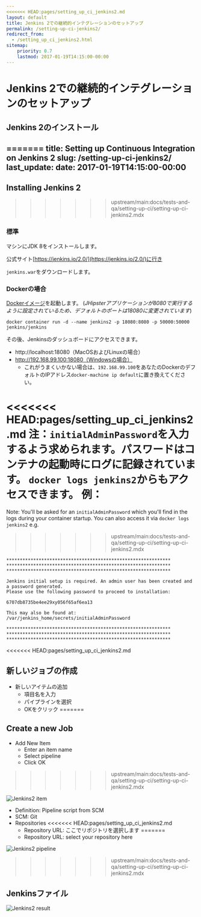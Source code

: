 ```yaml
---
<<<<<<< HEAD:pages/setting_up_ci_jenkins2.md
layout: default
title: Jenkins 2での継続的インテグレーションのセットアップ
permalink: /setting-up-ci-jenkins2/
redirect_from:
  - /setting_up_ci_jenkins2.html
sitemap:
    priority: 0.7
    lastmod: 2017-01-19T14:15:00-00:00
---
```


# <i class="fa fa-stethoscope"></i> Jenkins 2での継続的インテグレーションのセットアップ

## Jenkins 2のインストール
=======
title: Setting up Continuous Integration on Jenkins 2
slug: /setting-up-ci-jenkins2/
last_update:
  date: 2017-01-19T14:15:00-00:00
---

## Installing Jenkins 2
>>>>>>> upstream/main:docs/tests-and-qa/setting-up-ci/setting-up-ci-jenkins2.mdx

### 標準

マシンにJDK 8をインストールします。

公式サイト[https://jenkins.io/2.0/](https://jenkins.io/2.0/)に行き

`jenkins.war`をダウンロードします。

### Dockerの場合

[Dockerイメージ](https://hub.docker.com/r/jenkins/jenkins)を起動します。
(_JHipsterアプリケーションが8080で実行するように設定されているため、デフォルトのポートは18080に変更されています_)

```shell
docker container run -d --name jenkins2 -p 18080:8080 -p 50000:50000 jenkins/jenkins
```

その後、Jenkinsのダッシュボードにアクセスできます。
- http://localhost:18080（MacOSおよびLinuxの場合）
- http://192.168.99.100:18080（Windowsの場合）
  - これがうまくいかない場合は、`192.168.99.100`をあなたのDockerのデフォルトのIPアドレス`docker-machine ip default`に置き換えてください。

<<<<<<< HEAD:pages/setting_up_ci_jenkins2.md
注：`initialAdminPassword`を入力するよう求められます。パスワードはコンテナの起動時にログに記録されています。
`docker logs jenkins2`からもアクセスできます。
例：
=======
Note: You'll be asked for an `initialAdminPassword` which you'll find in the logs during your container startup.
You can also access it via `docker logs jenkins2`
e.g.

>>>>>>> upstream/main:docs/tests-and-qa/setting-up-ci/setting-up-ci-jenkins2.mdx
```
*************************************************************
*************************************************************
*************************************************************

Jenkins initial setup is required. An admin user has been created and a password generated.
Please use the following password to proceed to installation:

6707db8735be4ee29xy056f65af6ea13

This may also be found at: /var/jenkins_home/secrets/initialAdminPassword

*************************************************************
*************************************************************
*************************************************************
```

<<<<<<< HEAD:pages/setting_up_ci_jenkins2.md
## 新しいジョブの作成

- 新しいアイテムの追加
    - 項目名を入力
    - パイプラインを選択
    - OKをクリック
=======

## Create a new Job

- Add New Item
  - Enter an item name
  - Select pipeline
  - Click OK
>>>>>>> upstream/main:docs/tests-and-qa/setting-up-ci/setting-up-ci-jenkins2.mdx

![Jenkins2 item](/images/jenkins2_add_item.png)

- Definition: Pipeline script from SCM
- SCM: Git
- Repositories
<<<<<<< HEAD:pages/setting_up_ci_jenkins2.md
    - Repository URL: ここでリポジトリを選択します
=======
  - Repository URL: select your repository here

![Jenkins2 pipeline](/images/jenkins2_pipeline.png)
>>>>>>> upstream/main:docs/tests-and-qa/setting-up-ci/setting-up-ci-jenkins2.mdx


## Jenkinsファイル

![Jenkins2 result](/images/jenkins2_result.png)

